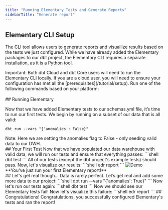 ```yaml
---
title: "Running Elementary Tests and Generate Reports"
sidebarTitle: "Generate report"
---
```





## Elementary CLI Setup

The CLI tool allows users to generate reports and visuallize results based on the tests we just configured. While we have already added the Elementary packages to our dbt project, the Elementary CLI requires a separate installation, as it is a Python tool.

<Warning>
  Important: Both dbt Cloud and dbt Core users will need to run the Elementary
  CLI locally. If you are a cloud user, you will need to ensure your
  configuration has met all the [prerequisites](/tutorial/setup).
</Warning>

<Accordion title="1. Install the Elementary CLI">
  Run one of the following commands based on your platform:
  <InstallCli />
</Accordion>
<br />
<Accordion title="2. Creating a Profile for the CLI">
  <AddConnectionProfile />
</Accordion>
<br />
## Running Elementary

Now that we have added Elementary tests to our schemas.yml file, it’s time to run our first tests. We begin by running on a subset of our data that is all valid:

```shell
dbt run --vars "{'anomalies': False}"
```

<Warning>
Note: Here we are setting the anomalies flag to False - only seeding valid data to our DWH.
</Warning>
<br/>
## Your First Test
Now that we have populated our data warehouse with valid data, we will run our tests and ensure that everything passes:
```shell
dbt test
```
All of our tests (except the dbt project's example tests) should pass. Now, let's visualize our results:
```shell
edr report
```
<Frame>
  <img
    src="https://raw.githubusercontent.com/elementary-data/elementary/master/static/report_ui.gif"
    alt="Demo"
  />
</Frame>
**You've just run your first Elementary report!**
<br/>
## Let's get real though...
Data is rarely perfect. Let’s get real and add some more data to our project:
```shell
dbt run --vars "{'anomalies': True}"
```
Now let's run our tests again:
```shell
dbt test
```
Now we should see our Elementary tests fail!
Now let's visualize this failure:
```shell
edr report
```
## Congratulations!
Congratulations, you successfully configured Elementary's tests and ran the report!

<SupportContact />
